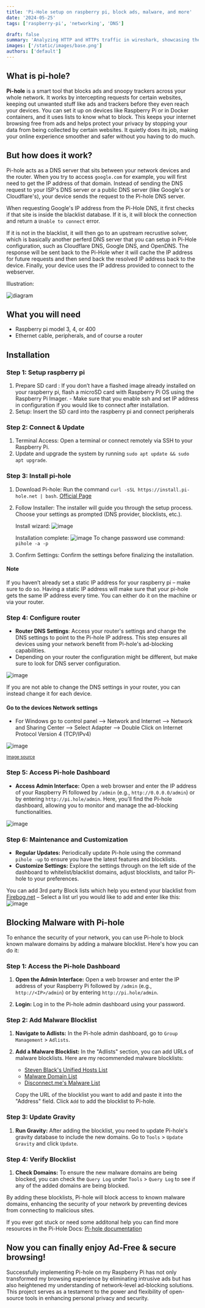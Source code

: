 ```yaml
---
title: 'Pi-Hole setup on raspberry pi, block ads, malware, and more'
date: '2024-05-25'
tags: ['raspberry-pi', 'networking', 'DNS']

draft: false
summary: 'Analyzing HTTP and HTTPs traffic in wireshark, showcasing their differences and why HTTPs is important'
images: ['/static/images/base.png']
authors: ['default']
---
```



## What is pi-hole?

**Pi-hole** is a smart tool that blocks ads and snoopy trackers across your whole network. It works by intercepting requests for certain websites, keeping out unwanted stuff like ads and trackers before they even reach your devices. You can set it up on devices like Raspberry Pi or in Docker containers, and it uses lists to know what to block. This keeps your internet browsing free from ads and helps protect your privacy by stopping your data from being collected by certain websites. It quietly does its job, making your online experience smoother and safer without you having to do much.



## But how does it work?

Pi-hole acts as a DNS server that sits between your network devices and the router. When you try to access `google.com` for example, you will first need to get the IP address of that domain. Instead of sending the DNS request to your ISP's DNS server or a public DNS server (like Google's or Cloudflare's), your device sends the request to the Pi-hole DNS server. 

When requesting Google's IP address from the Pi-Hole DNS, it first checks if that site is inside the blacklist database. If it is, it will block the connection and return a `Unable to connect` error.

If it is not in the blacklist, it will then go to an upstream recrustive solver, which is basically another perferd DNS server that you can setup in Pi-Hole configuration, such as Cloudflare DNS, Google DNS, and OpenDNS. The response will be sent back to the Pi-Hole wher it will cache the IP address for future requests and then send back the resolved IP address back to the device. Finally, your device uses the IP address provided to connect to the webserver.

Illustration:

![diagram](/static/images/diagram.png)

## What you will need

- Raspberry pi model 3, 4, or 400
- Ethernet cable, peripherals, and of course a router

## Installation

### Step 1: Setup raspberry pi

1. Prepare SD card : If you don’t have a flashed image already installed on your raspberry pi, flash a microSD card with Raspberry Pi OS using the Raspberry Pi Imager.
		- Make sure that you enable ssh and set IP address in configuration if you would like to connect after installation.
2.  Setup: Insert the SD card into the raspberry pi and connect peripherals

### Step 2: Connect & Update

1. Terminal Access: Open a terminal or connect remotely via SSH to your Raspberry Pi.
2. Update and upgrade the system by running `sudo apt update && sudo apt upgrade`.

### Step 3: Install pi-hole

1. Download Pi-hole: Run the command `curl -sSL https://install.pi-hole.net | bash`.  [Official Page](https://github.com/pi-hole/pi-hole#one-step-automated-install)
2. Follow Installer: The installer will guide you through the setup process. Choose your settings as prompted (DNS provider, blocklists, etc.).

	Install wizard: 
	![image](/static/images/Pasted_image_20240112194958.png)

	Installation complete:
	![image](/static/images/Pasted_image_20240112191818.png)
		To change password use command: `pihole -a -p` 
		
3. Confirm Settings: Confirm the settings before finalizing the installation.


#### Note
If you haven’t already set a static IP address for your raspberry pi – make sure to do so. Having a static IP address will make sure that your pi-hole gets the same IP address every time. You can either do it on the machine or via your router.

### Step 4: Configure router

- **Router DNS Settings**: Access your router's settings and change the DNS settings to point to the Pi-hole IP address. This step ensures all devices using your network benefit from Pi-hole's ad-blocking capabilities.
- Depending on your router the configuration might be different, but make sure to look for DNS server configuration.

![image](/static/images/Pasted_image_20240112191205.png)



If you are not able to change the DNS settings in your router, you can instead change it for each device.

#### Go to the devices Network settings

- For Windows go to control panel --> Network and Internet --> Network and Sharing Center --> Select Adapter --> Double Click on Internet Protocol Version 4 (TCP/IPv4) 

![image](/static/images/image.png)

<small >[Image source](https://www.thewindowsclub.com/how-to-change-dns-settings-in-windows-7-vista)</small>

### Step 5: Access Pi-hole Dashboard

- **Access Admin Interface:** Open a web browser and enter the IP address of your Raspberry Pi followed by `/admin` (e.g., `http://0.0.0.0/admin`) or by entering `http://pi.hole/admin`. Here, you'll find the Pi-hole dashboard, allowing you to monitor and manage the ad-blocking functionalities.

![image](/static/images/Pasted_image_20240112191436.png)


### Step 6: Maintenance and Customization

- **Regular Updates:** Periodically update Pi-hole using the command `pihole -up` to ensure you have the latest features and blocklists.
- **Customize Settings:** Explore the settings through on the left side of the dashboard to whitelist/blacklist domains, adjust blocklists, and tailor Pi-hole to your preferences.

You can add 3rd party Block lists which help you extend your blacklist from [Firebog.net](https://firebog.net/)
– Select a list url you would like to add and enter like this:
![image](/static/images/Pasted_image_20240112195434.png)






## Blocking Malware with Pi-hole

To enhance the security of your network, you can use Pi-hole to block known malware domains by adding a malware blocklist. Here's how you can do it:

### Step 1: Access the Pi-hole Dashboard

1. **Open the Admin Interface:** Open a web browser and enter the IP address of your Raspberry Pi followed by `/admin` (e.g., `http://<IP>/admin`) or by entering `http://pi.hole/admin`.

2. **Login:** Log in to the Pi-hole admin dashboard using your password.

### Step 2: Add Malware Blocklist

1. **Navigate to Adlists:** In the Pi-hole admin dashboard, go to `Group Management` > `Adlists`.
2. **Add a Malware Blocklist:** In the "Adlists" section, you can add URLs of malware blocklists. Here are my recommended malware blocklists:
   - [Steven Black's Unified Hosts List](https://raw.githubusercontent.com/StevenBlack/hosts/master/hosts)
   - [Malware Domain List](https://www.malwaredomainlist.com/hostslist/hosts.txt)
   - [Disconnect.me's Malware List](https://s3.amazonaws.com/lists.disconnect.me/simple_malvertising.txt)

   Copy the URL of the blocklist you want to add and paste it into the "Address" field. Click `Add` to add the blocklist to Pi-hole.

### Step 3: Update Gravity

1. **Run Gravity:** After adding the blocklist, you need to update Pi-hole's gravity database to include the new domains. Go to `Tools` > `Update Gravity` and click `Update`.

### Step 4: Verify Blocklist

1. **Check Domains:** To ensure the new malware domains are being blocked, you can check the `Query Log` under `Tools` > `Query Log` to see if any of the added domains are being blocked.

By adding these blocklists, Pi-hole will block access to known malware domains, enhancing the security of your network by preventing devices from connecting to malicious sites.



If you ever got stuck or need some additonal help you can find more resources in the Pi-Hole Docs: [Pi-hole documentation](https://docs.pi-hole.net/)


## Now you can finally enjoy Ad-Free & secure browsing!

Successfully implementing Pi-hole on my Raspberry Pi has not only transformed my browsing experience by eliminating intrusive ads but has also heightened my understanding of network-level ad-blocking solutions. This project serves as a testament to the power and flexibility of open-source tools in enhancing personal privacy and security.

